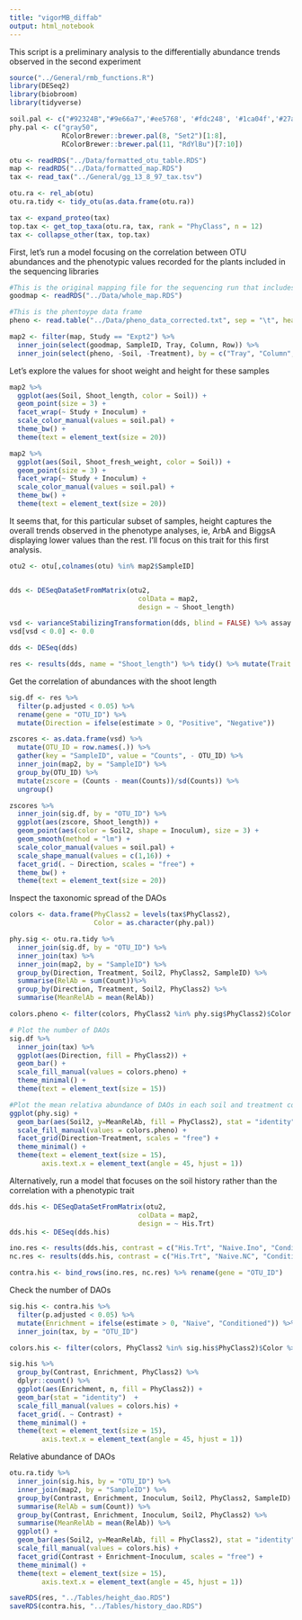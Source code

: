 ```yaml
---
title: "vigorMB_diffab"
output: html_notebook
---
```


This script is a preliminary analysis to the differentially abundance trends observed in the second experiment

```r
source("../General/rmb_functions.R")
library(DESeq2)
library(biobroom)
library(tidyverse)

soil.pal <- c("#92324B","#9e66a7",'#ee5768', '#fdc248', '#1ca04f','#27afb9')
phy.pal <- c("gray50",
             RColorBrewer::brewer.pal(8, "Set2")[1:8],
             RColorBrewer::brewer.pal(11, "RdYlBu")[7:10])

otu <- readRDS("../Data/formatted_otu_table.RDS")
map <- readRDS("../Data/formatted_map.RDS")
tax <- read_tax("../General/gg_13_8_97_tax.tsv")
```
```r
otu.ra <- rel_ab(otu)
otu.ra.tidy <- tidy_otu(as.data.frame(otu.ra))

tax <- expand_proteo(tax)
top.tax <- get_top_taxa(otu.ra, tax, rank = "PhyClass", n = 12)
tax <- collapse_other(tax, top.tax)
```

First, let's run a model focusing on the correlation between OTU abundances and the phenotypic values recorded for the plants included in the sequencing libraries

```r
#This is the original mapping file for the sequencing run that includes the second phenotyping experiment. This one is needed to get the Tray numbers, which I need to link t to the phenotype values 
goodmap <- readRDS("../Data/whole_map.RDS")

#This is the phentoype data frame
pheno <- read.table("../Data/pheno_data_corrected.txt", sep = "\t", header = TRUE)

map2 <- filter(map, Study == "Expt2") %>% 
  inner_join(select(goodmap, SampleID, Tray, Column, Row)) %>% 
  inner_join(select(pheno, -Soil, -Treatment), by = c("Tray", "Column", "Row"))
```

Let's explore the values for shoot weight and height for these samples
```r
map2 %>% 
  ggplot(aes(Soil, Shoot_length, color = Soil)) +
  geom_point(size = 3) +
  facet_wrap(~ Study + Inoculum) +
  scale_color_manual(values = soil.pal) +
  theme_bw() +
  theme(text = element_text(size = 20))

map2 %>% 
  ggplot(aes(Soil, Shoot_fresh_weight, color = Soil)) +
  geom_point(size = 3) +
  facet_wrap(~ Study + Inoculum) +
  scale_color_manual(values = soil.pal) +
  theme_bw() +
  theme(text = element_text(size = 20))
```

It seems that, for this particular subset of samples, height captures the overall trends observed in the phenotype analyses, ie, ArbA and BiggsA displaying lower values than the rest. I'll focus on this trait for this first analysis. 
```r
otu2 <- otu[,colnames(otu) %in% map2$SampleID]


dds <- DESeqDataSetFromMatrix(otu2,
                                colData = map2,
                                design = ~ Shoot_length)

vsd <- varianceStabilizingTransformation(dds, blind = FALSE) %>% assay
vsd[vsd < 0.0] <- 0.0

dds <- DESeq(dds)

res <- results(dds, name = "Shoot_length") %>% tidy() %>% mutate(Trait = "Length")
```

Get the correlation of abundances with the shoot length 
```r
sig.df <- res %>% 
  filter(p.adjusted < 0.05) %>% 
  rename(gene = "OTU_ID") %>% 
  mutate(Direction = ifelse(estimate > 0, "Positive", "Negative"))

zscores <- as.data.frame(vsd) %>% 
  mutate(OTU_ID = row.names(.)) %>% 
  gather(key = "SampleID", value = "Counts", - OTU_ID) %>% 
  inner_join(map2, by = "SampleID") %>% 
  group_by(OTU_ID) %>% 
  mutate(zscore = (Counts - mean(Counts))/sd(Counts)) %>% 
  ungroup()

zscores %>% 
  inner_join(sig.df, by = "OTU_ID") %>% 
  ggplot(aes(zscore, Shoot_length)) +
  geom_point(aes(color = Soil2, shape = Inoculum), size = 3) +
  geom_smooth(method = "lm") +
  scale_color_manual(values = soil.pal) +
  scale_shape_manual(values = c(1,16)) +
  facet_grid(. ~ Direction, scales = "free") +
  theme_bw() +
  theme(text = element_text(size = 20))
```

Inspect the taxonomic spread of the DAOs
```r
colors <- data.frame(PhyClass2 = levels(tax$PhyClass2),
                     Color = as.character(phy.pal))

phy.sig <- otu.ra.tidy %>% 
  inner_join(sig.df, by = "OTU_ID") %>%   
  inner_join(tax) %>% 
  inner_join(map2, by = "SampleID") %>% 
  group_by(Direction, Treatment, Soil2, PhyClass2, SampleID) %>%
  summarise(RelAb = sum(Count))%>% 
  group_by(Direction, Treatment, Soil2, PhyClass2) %>%
  summarise(MeanRelAb = mean(RelAb)) 

colors.pheno <- filter(colors, PhyClass2 %in% phy.sig$PhyClass2)$Color %>% as.character

# Plot the number of DAOs
sig.df %>%   
  inner_join(tax) %>% 
  ggplot(aes(Direction, fill = PhyClass2)) +
  geom_bar() +
  scale_fill_manual(values = colors.pheno) +
  theme_minimal() +
  theme(text = element_text(size = 15))

#Plot the mean relativa abundance of DAOs in each soil and treatment combination
ggplot(phy.sig) +
  geom_bar(aes(Soil2, y=MeanRelAb, fill = PhyClass2), stat = "identity") +
  scale_fill_manual(values = colors.pheno) +
  facet_grid(Direction~Treatment, scales = "free") +
  theme_minimal() +
  theme(text = element_text(size = 15),
        axis.text.x = element_text(angle = 45, hjust = 1))

```

Alternatively, run a model that focuses on the soil history rather than the correlation with a phenotypic trait
```r
dds.his <- DESeqDataSetFromMatrix(otu2,
                                colData = map2,
                                design = ~ His.Trt)
dds.his <- DESeq(dds.his)

ino.res <- results(dds.his, contrast = c("His.Trt", "Naive.Ino", "Conditioned.Ino")) %>% tidy() %>% mutate(Contrast = "Ino")
nc.res <- results(dds.his, contrast = c("His.Trt", "Naive.NC", "Conditioned.NC")) %>% tidy() %>% mutate(Contrast = "NC")

contra.his <- bind_rows(ino.res, nc.res) %>% rename(gene = "OTU_ID")
```

Check the number of DAOs 
```r
sig.his <- contra.his %>% 
  filter(p.adjusted < 0.05) %>% 
  mutate(Enrichment = ifelse(estimate > 0, "Naive", "Conditioned")) %>% 
  inner_join(tax, by = "OTU_ID")

colors.his <- filter(colors, PhyClass2 %in% sig.his$PhyClass2)$Color %>% as.character

sig.his %>% 
  group_by(Contrast, Enrichment, PhyClass2) %>% 
  dplyr::count() %>% 
  ggplot(aes(Enrichment, n, fill = PhyClass2)) +
  geom_bar(stat = "identity")  +
  scale_fill_manual(values = colors.his) +
  facet_grid(. ~ Contrast) +
  theme_minimal() +
  theme(text = element_text(size = 15),
        axis.text.x = element_text(angle = 45, hjust = 1))
```


Relative abundance of DAOs
```r
otu.ra.tidy %>% 
  inner_join(sig.his, by = "OTU_ID") %>%   
  inner_join(map2, by = "SampleID") %>% 
  group_by(Contrast, Enrichment, Inoculum, Soil2, PhyClass2, SampleID) %>%
  summarise(RelAb = sum(Count)) %>% 
  group_by(Contrast, Enrichment, Inoculum, Soil2, PhyClass2) %>%
  summarise(MeanRelAb = mean(RelAb)) %>% 
  ggplot() +
  geom_bar(aes(Soil2, y=MeanRelAb, fill = PhyClass2), stat = "identity") +
  scale_fill_manual(values = colors.his) +
  facet_grid(Contrast + Enrichment~Inoculum, scales = "free") +
  theme_minimal() +
  theme(text = element_text(size = 15),
        axis.text.x = element_text(angle = 45, hjust = 1))
```

```r
saveRDS(res, "../Tables/height_dao.RDS")
saveRDS(contra.his, "../Tables/history_dao.RDS")

```

